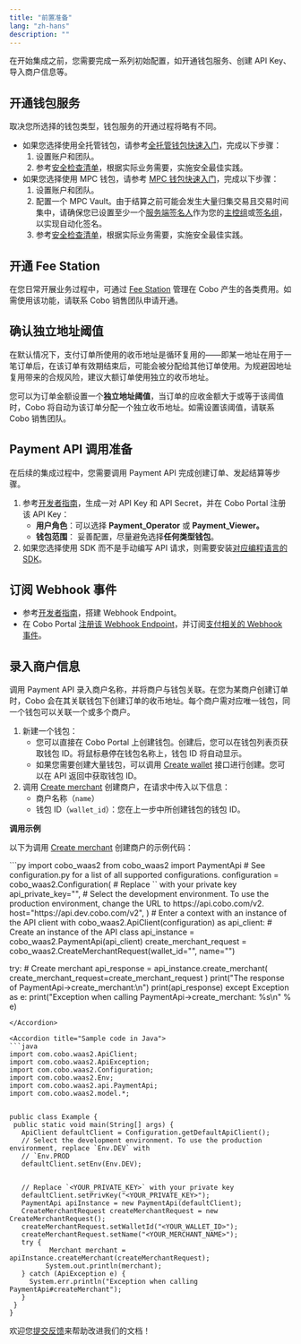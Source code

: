 ```yaml
---
title: "前置准备"
lang: "zh-hans"
description: ""
---
```


在开始集成之前，您需要完成一系列初始配置，如开通钱包服务、创建 API Key、导入商户信息等。

## 开通钱包服务

取决您所选择的钱包类型，钱包服务的开通过程将略有不同。

* 如果您选择使用全托管钱包，请参考[全托管钱包快速入门](https://manuals.cobo.com/cn/portal/quick-start-guide-custodial-wallets)，完成以下步骤：  
  1. 设置账户和团队。  
  2. 参考[安全检查清单](https://manuals.cobo.com/cn/portal/security-checklist)，根据实际业务需要，实施安全最佳实践。  
* 如果您选择使用 MPC 钱包，请参考 [MPC 钱包快速入门](https://manuals.cobo.com/cn/portal/quick-start-guide-mpc)，完成以下步骤：  
  1. 设置账户和团队。  
  2. 配置一个 MPC Vault。由于结算之前可能会发生大量归集交易且交易时间集中，请确保您已设置至少一个[服务端签名人](https://www.cobo.com/developers/v2_cn/guides/mpc-wallets/server-co-signer/tss-node-overview)作为您的[主控组](https://manuals.cobo.com/cn/portal/mpc-wallets/ocw/holder-group-main-group)或[签名组](https://manuals.cobo.com/cn/portal/mpc-wallets/ocw/holder-group-signing-group)，以实现自动化签名。  
  3. 参考[安全检查清单](https://manuals.cobo.com/cn/portal/security-checklist)，根据实际业务需要，实施安全最佳实践。

## 开通 Fee Station

在您日常开展业务过程中，可通过 [Fee Station](https://manuals.cobo.com/cn/portal/fee-station/introduction) 管理在 Cobo 产生的各类费用。如需使用该功能，请联系 Cobo 销售团队申请开通。

## 确认独立地址阈值

在默认情况下，支付订单所使用的收币地址是循环复用的——即某一地址在用于一笔订单后，在该订单有效期结束后，可能会被分配给其他订单使用。为规避因地址复用带来的合规风险，建议大额订单使用独立的收币地址。

您可以为订单金额设置一个**独立地址阈值**，当订单的应收金额大于或等于该阈值时，Cobo 将自动为该订单分配一个独立收币地址。如需设置该阈值，请联系 Cobo 销售团队。

## Payment API 调用准备

在后续的集成过程中，您需要调用 Payment API 完成创建订单、发起结算等步骤。

1. 参考[开发者指南](https://www.cobo.com/developers/v2_cn/guides/get-started/get-started-with-waas)，生成一对 API Key 和 API Secret，并在 Cobo Portal 注册该 API Key：  
   * **用户角色**：可以选择 **Payment\_Operator** 或 **Payment\_Viewer。**  
   * **钱包范围**： 妥善配置，尽量避免选择**任何类型钱包**。  
2. 如果您选择使用 SDK 而不是手动编写 API 请求，则需要安装[对应编程语言的 SDK](https://www.cobo.com/developers/v2_cn/developer-tools/quickstart-python)。

## 订阅 Webhook 事件

* 参考[开发者指南](https://www.cobo.com/developers/v2_cn/guides/webhooks-callbacks/set-up-endpoint)，搭建 Webhook Endpoint。  
* 在 Cobo Portal [注册该 Webhook Endpoint](https://manuals.cobo.com/cn/portal/developer-console/webhooks-create)，并订阅[支付相关的 Webhook 事件](?tab=t.0#heading=h.iesi2e7yooag)。

## 录入商户信息

调用 Payment API 录入商户名称，并将商户与钱包关联。在您为某商户创建订单时，Cobo 会在其关联钱包下创建订单的收币地址。每个商户需对应唯一钱包，同一个钱包可以关联一个或多个商户。

1. 新建一个钱包：  
   * 您可以直接在 Cobo Portal 上创建钱包。创建后，您可以在钱包列表页获取钱包 ID。将鼠标悬停在钱包名称上，钱包 ID 将自动显示。  
   * 如果您需要创建大量钱包，可以调用 [Create wallet](https://www.cobo.com/developers/v2/api-references/wallets/create-wallet) 接口进行创建。您可以在 API 返回中获取钱包 ID。  
2. 调用 [Create merchant](https://www.cobo.com/developers/v2/api-references/payment/create-merchant) 创建商户，在请求中传入以下信息：  
   * 商户名称（`name`）  
   * 钱包 ID（`wallet_id`）：您在上一步中所创建钱包的钱包 ID。

**调用示例**

以下为调用 [Create merchant](https://www.cobo.com/developers/v2/api-references/payment/create-merchant) 创建商户的示例代码：

<Accordion title="Sample code in Python">
```py
import cobo_waas2
from cobo_waas2 import PaymentApi
# See configuration.py for a list of all supported configurations.
configuration = cobo_waas2.Configuration(
   # Replace `<YOUR_PRIVATE_KEY>` with your private key
   api_private_key="<YOUR_PRIVATE_KEY>",
   # Select the development environment. To use the production environment, change the URL to https://api.cobo.com/v2.
   host="https://api.dev.cobo.com/v2",
)
# Enter a context with an instance of the API client
with cobo_waas2.ApiClient(configuration) as api_client:
   # Create an instance of the API class
   api_instance = cobo_waas2.PaymentApi(api_client)
   create_merchant_request = cobo_waas2.CreateMerchantRequest(wallet_id="<YOUR_WALLET_ID>", name="<YOUR_MERCHANT_NAME>")


   try:
       # Create merchant
       api_response = api_instance.create_merchant(
           create_merchant_request=create_merchant_request
       )
       print("The response of PaymentApi->create_merchant:\n")
       print(api_response)
   except Exception as e:
       print("Exception when calling PaymentApi->create_merchant: %s\n" % e)
```
</Accordion>

<Accordion title="Sample code in Java">
```java
import com.cobo.waas2.ApiClient;
import com.cobo.waas2.ApiException;
import com.cobo.waas2.Configuration;
import com.cobo.waas2.Env;
import com.cobo.waas2.api.PaymentApi;
import com.cobo.waas2.model.*;


public class Example {
 public static void main(String[] args) {
   ApiClient defaultClient = Configuration.getDefaultApiClient();
   // Select the development environment. To use the production environment, replace `Env.DEV` with
   // `Env.PROD
   defaultClient.setEnv(Env.DEV);


   // Replace `<YOUR_PRIVATE_KEY>` with your private key
   defaultClient.setPrivKey("<YOUR_PRIVATE_KEY>");
   PaymentApi apiInstance = new PaymentApi(defaultClient);
   CreateMerchantRequest createMerchantRequest = new CreateMerchantRequest();
   createMerchantRequest.setWalletId("<YOUR_WALLET_ID>");
   createMerchantRequest.setName("<YOUR_MERCHANT_NAME>");
   try {
          Merchant merchant = apiInstance.createMerchant(createMerchantRequest);
         System.out.println(merchant);
   } catch (ApiException e) {
     System.err.println("Exception when calling PaymentApi#createMerchant");
   }
 }
}
```
</Accordion>

<Tip>欢迎您[提交反馈](https://forms.zohopublic.com/cobo/form/DocumentFeedbackForm/formperma/QvLOhxJv1_JMsJ-1dleZ8Itb_7rzN-LtgvsDdxosoVI)来帮助改进我们的文档！</Tip>